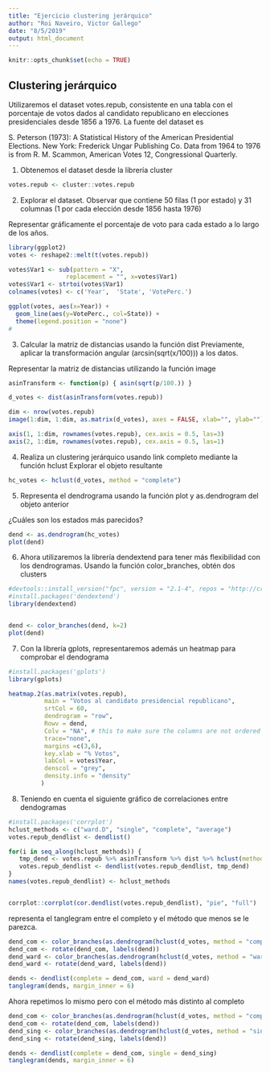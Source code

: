 ```yaml
---
title: "Ejercicio clustering jerárquico"
author: "Roi Naveiro, Victor Gallego"
date: "8/5/2019"
output: html_document
---
```


```r
knitr::opts_chunk$set(echo = TRUE)
```

## Clustering jerárquico

Utilizaremos el dataset votes.repub, consistente en una tabla con el porcentaje de votos dados al candidato republicano en elecciones presidenciales desde 1856 a 1976. La fuente del dataset es

S. Peterson (1973): A Statistical History of the American Presidential Elections. New York: Frederick Ungar Publishing Co. Data from 1964 to 1976 is from R. M. Scammon, American Votes 12, Congressional Quarterly.


1. Obtenemos el dataset desde la librería cluster

```r
votes.repub <- cluster::votes.repub
```

2. Explorar el dataset. Observar que contiene 50 filas (1 por estado) y 31 columnas (1 por cada elección desde 1856 hasta 1976)

Representar gráficamente el porcentaje de voto para cada estado a lo largo de los años.


```r
library(ggplot2)
votes <- reshape2::melt(t(votes.repub))

votes$Var1 <- sub(pattern = "X", 
                replacement = "", x=votes$Var1)
votes$Var1 <- strtoi(votes$Var1)
colnames(votes) <- c('Year',  'State', 'VotePerc.')

ggplot(votes, aes(x=Year)) + 
  geom_line(aes(y=VotePerc., col=State)) +
  theme(legend.position = "none")
#
```

3. Calcular la matriz de distancias usando la función dist
Previamente, aplicar la transformación angular (arcsin(sqrt(x/100))) a los datos.

Representar la matriz de distancias utilizando la función image


```r
asinTransform <- function(p) { asin(sqrt(p/100.)) }

d_votes <- dist(asinTransform(votes.repub))

dim <- nrow(votes.repub)
image(1:dim, 1:dim, as.matrix(d_votes), axes = FALSE, xlab="", ylab="")

axis(1, 1:dim, rownames(votes.repub), cex.axis = 0.5, las=3)
axis(2, 1:dim, rownames(votes.repub), cex.axis = 0.5, las=1)
```

4. Realiza un clustering jerárquico usando link completo mediante la función hclust
Explorar el objeto resultante

```r
hc_votes <- hclust(d_votes, method = "complete")
```

5. Representa el dendrograma usando la función plot y as.dendrogram del objeto anterior

¿Cuáles son los estados más parecidos?

```r
dend <- as.dendrogram(hc_votes)
plot(dend)
```


6. Ahora utilizaremos la librería dendextend para tener más flexibilidad con los dendrogramas.
Usando la función color_branches, obtén dos clusters

```r
#devtools::install_version("fpc", version = "2.1-4", repos = "http://cran.us.r-project.org")
#install.packages('dendextend')
library(dendextend)


dend <- color_branches(dend, k=2) 
plot(dend)
```

7. Con la librería gplots, representaremos además un heatmap para comprobar el dendograma

```r
#install.packages('gplots')
library(gplots)

heatmap.2(as.matrix(votes.repub), 
          main = "Votos al candidato presidencial republicano",
          srtCol = 60,
          dendrogram = "row",
          Rowv = dend,
          Colv = "NA", # this to make sure the columns are not ordered
          trace="none",          
          margins =c(3,6),      
          key.xlab = "% Votos",
          labCol = votes$Year,
          denscol = "grey",
          density.info = "density"
         )

```

8. Teniendo en cuenta el siguiente gráfico de correlaciones entre dendogramas
```r
#install.packages('corrplot')
hclust_methods <- c("ward.D", "single", "complete", "average")
votes.repub_dendlist <- dendlist()

for(i in seq_along(hclust_methods)) {
   tmp_dend <- votes.repub %>% asinTransform %>% dist %>% hclust(method = hclust_methods[i]) %>% as.dendrogram 
   votes.repub_dendlist <- dendlist(votes.repub_dendlist, tmp_dend)
}
names(votes.repub_dendlist) <- hclust_methods


corrplot::corrplot(cor.dendlist(votes.repub_dendlist), "pie", "full")
```

representa el tanglegram entre el completo y el método que menos se le parezca.
```r

dend_com <- color_branches(as.dendrogram(hclust(d_votes, method = "complete")), k=2)
dend_com <- rotate(dend_com, labels(dend))
dend_ward <- color_branches(as.dendrogram(hclust(d_votes, method = "ward.D")), k=2)
dend_ward <- rotate(dend_ward, labels(dend))

dends <- dendlist(complete = dend_com, ward = dend_ward)
tanglegram(dends, margin_inner = 6)
```

Ahora repetimos lo mismo pero con el método más distinto al completo
```r

dend_com <- color_branches(as.dendrogram(hclust(d_votes, method = "complete")), k=2)
dend_com <- rotate(dend_com, labels(dend))
dend_sing <- color_branches(as.dendrogram(hclust(d_votes, method = "single")), k=2)
dend_sing <- rotate(dend_sing, labels(dend))

dends <- dendlist(complete = dend_com, single = dend_sing)
tanglegram(dends, margin_inner = 6)
```

